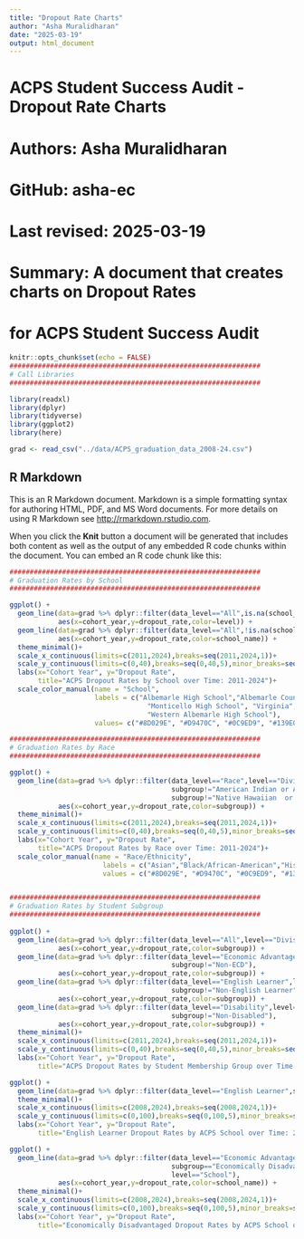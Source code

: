 ```yaml
---
title: "Dropout Rate Charts"
author: "Asha Muralidharan"
date: "2025-03-19"
output: html_document
---
```

##############################################################
# ACPS Student Success Audit - Dropout Rate Charts       
# Authors: Asha Muralidharan     
# GitHub: asha-ec                              
# Last revised: 2025-03-19
# Summary: A document that creates charts on Dropout Rates
#          for ACPS Student Success Audit
##############################################################

```r
knitr::opts_chunk$set(echo = FALSE)
##############################################################
# Call Libraries
##############################################################

library(readxl)
library(dplyr)
library(tidyverse)
library(ggplot2)
library(here)

grad <- read_csv("../data/ACPS_graduation_data_2008-24.csv")
```

## R Markdown

This is an R Markdown document. Markdown is a simple formatting syntax for authoring HTML, PDF, and MS Word documents. For more details on using R Markdown see <http://rmarkdown.rstudio.com>.

When you click the **Knit** button a document will be generated that includes both content as well as the output of any embedded R code chunks within the document. You can embed an R code chunk like this:

```r
##############################################################
# Graduation Rates by School
##############################################################

ggplot() +
  geom_line(data=grad %>% dplyr::filter(data_level=="All",is.na(school_name)),
            aes(x=cohort_year,y=dropout_rate,color=level)) +
  geom_line(data=grad %>% dplyr::filter(data_level=="All",!is.na(school_name)),
            aes(x=cohort_year,y=dropout_rate,color=school_name)) +
  theme_minimal()+
  scale_x_continuous(limits=c(2011,2024),breaks=seq(2011,2024,1))+
  scale_y_continuous(limits=c(0,40),breaks=seq(0,40,5),minor_breaks=seq(0,40,1))+
  labs(x="Cohort Year", y="Dropout Rate", 
       title="ACPS Dropout Rates by School over Time: 2011-2024")+
  scale_color_manual(name = "School",
                     labels = c("Albemarle High School","Albemarle County Public Schools",
                                  "Monticello High School", "Virginia", 
                                  "Western Albemarle High School"),
                     values= c("#8D029E", "#D9470C", "#0C9ED9", "#139E02", "#F8BE3D"))


```
```r
##############################################################
# Graduation Rates by Race
##############################################################

ggplot() +
  geom_line(data=grad %>% dplyr::filter(data_level=="Race",level=="Division",
                                        subgroup!="American Indian or Alaska Native",
                                        subgroup!="Native Hawaiian  or Pacific Islander"),
            aes(x=cohort_year,y=dropout_rate,color=subgroup)) +
  theme_minimal()+
  scale_x_continuous(limits=c(2011,2024),breaks=seq(2011,2024,1))+
  scale_y_continuous(limits=c(0,40),breaks=seq(0,40,5),minor_breaks=seq(0,40,1))+
  labs(x="Cohort Year", y="Dropout Rate", 
       title="ACPS Dropout Rates by Race over Time: 2011-2024")+
  scale_color_manual(name = "Race/Ethnicity",
                       labels = c("Asian","Black/African-American","Hispanic/Latinx","Multiracial","White"),
                       values = c("#8D029E", "#D9470C", "#0C9ED9", "#139E02", "#F8BE3D"))



```
```r

##############################################################
# Graduation Rates by Student Subgroup
##############################################################
  
ggplot() +
  geom_line(data=grad %>% dplyr::filter(data_level=="All",level=="Division"),
            aes(x=cohort_year,y=dropout_rate,color=subgroup)) +
  geom_line(data=grad %>% dplyr::filter(data_level=="Economic Advantage",level=="Division",
                                        subgroup!="Non-ECD"),
            aes(x=cohort_year,y=dropout_rate,color=subgroup)) +
  geom_line(data=grad %>% dplyr::filter(data_level=="English Learner",level=="Division",
                                        subgroup!="Non-English Learner"),
            aes(x=cohort_year,y=dropout_rate,color=subgroup)) +
  geom_line(data=grad %>% dplyr::filter(data_level=="Disability",level=="Division",
                                        subgroup!="Non-Disabled"),
            aes(x=cohort_year,y=dropout_rate,color=subgroup)) +
  theme_minimal()+
  scale_x_continuous(limits=c(2011,2024),breaks=seq(2011,2024,1))+
  scale_y_continuous(limits=c(0,40),breaks=seq(0,40,5),minor_breaks=seq(0,40,1))+
  labs(x="Cohort Year", y="Dropout Rate", 
       title="ACPS Dropout Rates by Student Membership Group over Time: 2011-2024")


```

```r

ggplot() +
  geom_line(data=grad %>% dplyr::filter(data_level=="English Learner",subgroup=="English Learner",level=="School"),aes(x=cohort_year,y=dropout_rate,color=school_name)) +
  theme_minimal()+
  scale_x_continuous(limits=c(2008,2024),breaks=seq(2008,2024,1))+
  scale_y_continuous(limits=c(0,100),breaks=seq(0,100,5),minor_breaks=seq(0,100,1))+
  labs(x="Cohort Year", y="Dropout Rate", 
       title="English Learner Dropout Rates by ACPS School over Time: 2008-2024")

```

```r

ggplot() +
  geom_line(data=grad %>% dplyr::filter(data_level=="Economic Advantage",
                                        subgroup=="Economically Disadvantaged",
                                        level=="School"),
            aes(x=cohort_year,y=dropout_rate,color=school_name)) +
  theme_minimal()+
  scale_x_continuous(limits=c(2008,2024),breaks=seq(2008,2024,1))+
  scale_y_continuous(limits=c(0,100),breaks=seq(0,100,5),minor_breaks=seq(0,100,1))+
  labs(x="Cohort Year", y="Dropout Rate", 
       title="Economically Disadvantaged Dropout Rates by ACPS School over Time: 2008-2024")

```
